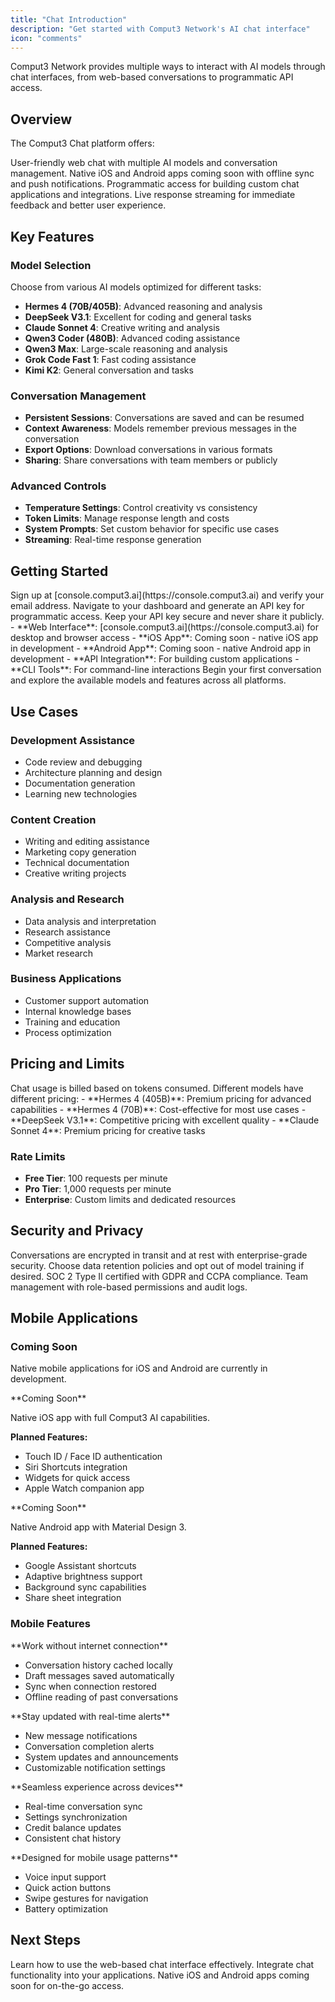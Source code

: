 ```yaml
---
title: "Chat Introduction"
description: "Get started with Comput3 Network's AI chat interface"
icon: "comments"
---
```


Comput3 Network provides multiple ways to interact with AI models through chat interfaces, from web-based conversations to programmatic API access.

## Overview

The Comput3 Chat platform offers:

<CardGroup cols={2}>
<Card title="Web Interface" icon="browser" href="/chat/web-interface">
  User-friendly web chat with multiple AI models and conversation management.
</Card>

<Card title="Mobile Apps" icon="mobile" href="/chat/mobile-apps">
  Native iOS and Android apps coming soon with offline sync and push notifications.
</Card>

<Card title="API Integration" icon="code" href="/chat/api-usage">
  Programmatic access for building custom chat applications and integrations.
</Card>

<Card title="Real-time Streaming" icon="stream">
  Live response streaming for immediate feedback and better user experience.
</Card>
</CardGroup>

## Key Features

### Model Selection
Choose from various AI models optimized for different tasks:
- **Hermes 4 (70B/405B)**: Advanced reasoning and analysis
- **DeepSeek V3.1**: Excellent for coding and general tasks
- **Claude Sonnet 4**: Creative writing and analysis
- **Qwen3 Coder (480B)**: Advanced coding assistance
- **Qwen3 Max**: Large-scale reasoning and analysis
- **Grok Code Fast 1**: Fast coding assistance
- **Kimi K2**: General conversation and tasks

### Conversation Management
- **Persistent Sessions**: Conversations are saved and can be resumed
- **Context Awareness**: Models remember previous messages in the conversation
- **Export Options**: Download conversations in various formats
- **Sharing**: Share conversations with team members or publicly

### Advanced Controls
- **Temperature Settings**: Control creativity vs consistency
- **Token Limits**: Manage response length and costs
- **System Prompts**: Set custom behavior for specific use cases
- **Streaming**: Real-time response generation

## Getting Started

<Steps>
<Step title="Create Account">
  Sign up at [console.comput3.ai](https://console.comput3.ai) and verify your email address.
</Step>

<Step title="Get API Key">
  Navigate to your dashboard and generate an API key for programmatic access.
  
  <Warning>
  Keep your API key secure and never share it publicly.
  </Warning>
</Step>

<Step title="Choose Your Platform">
  - **Web Interface**: [console.comput3.ai](https://console.comput3.ai) for desktop and browser access
  - **iOS App**: Coming soon - native iOS app in development
  - **Android App**: Coming soon - native Android app in development
  - **API Integration**: For building custom applications
  - **CLI Tools**: For command-line interactions
</Step>

<Step title="Start Chatting">
  Begin your first conversation and explore the available models and features across all platforms.
</Step>
</Steps>

## Use Cases

### Development Assistance
- Code review and debugging
- Architecture planning and design
- Documentation generation
- Learning new technologies

### Content Creation
- Writing and editing assistance
- Marketing copy generation
- Technical documentation
- Creative writing projects

### Analysis and Research
- Data analysis and interpretation
- Research assistance
- Competitive analysis
- Market research

### Business Applications
- Customer support automation
- Internal knowledge bases
- Training and education
- Process optimization

## Pricing and Limits

<Info>
Chat usage is billed based on tokens consumed. Different models have different pricing:
- **Hermes 4 (405B)**: Premium pricing for advanced capabilities
- **Hermes 4 (70B)**: Cost-effective for most use cases
- **DeepSeek V3.1**: Competitive pricing with excellent quality
- **Claude Sonnet 4**: Premium pricing for creative tasks
</Info>

### Rate Limits
- **Free Tier**: 100 requests per minute
- **Pro Tier**: 1,000 requests per minute
- **Enterprise**: Custom limits and dedicated resources

## Security and Privacy

<CardGroup cols={2}>
<Card title="Data Protection" icon="shield-check">
  Conversations are encrypted in transit and at rest with enterprise-grade security.
</Card>

<Card title="Privacy Controls" icon="user-shield">
  Choose data retention policies and opt out of model training if desired.
</Card>

<Card title="Compliance" icon="certificate">
  SOC 2 Type II certified with GDPR and CCPA compliance.
</Card>

<Card title="Access Controls" icon="key">
  Team management with role-based permissions and audit logs.
</Card>
</CardGroup>

## Mobile Applications

### Coming Soon

Native mobile applications for iOS and Android are currently in development.

<CardGroup cols={2}>
<Card title="iOS App" icon="apple">
  **Coming Soon**
  
  Native iOS app with full Comput3 AI capabilities.
  
  **Planned Features:**
  - Touch ID / Face ID authentication
  - Siri Shortcuts integration
  - Widgets for quick access
  - Apple Watch companion app
</Card>

<Card title="Android App" icon="android">
  **Coming Soon**
  
  Native Android app with Material Design 3.
  
  **Planned Features:**
  - Google Assistant shortcuts
  - Adaptive brightness support
  - Background sync capabilities
  - Share sheet integration
</Card>
</CardGroup>

### Mobile Features

<AccordionGroup>
<Accordion title="Offline Capabilities">
  **Work without internet connection**
  
  - Conversation history cached locally
  - Draft messages saved automatically
  - Sync when connection restored
  - Offline reading of past conversations
</Accordion>

<Accordion title="Push Notifications">
  **Stay updated with real-time alerts**
  
  - New message notifications
  - Conversation completion alerts
  - System updates and announcements
  - Customizable notification settings
</Accordion>

<Accordion title="Cross-Platform Sync">
  **Seamless experience across devices**
  
  - Real-time conversation sync
  - Settings synchronization
  - Credit balance updates
  - Consistent chat history
</Accordion>

<Accordion title="Mobile Optimizations">
  **Designed for mobile usage patterns**
  
  - Voice input support
  - Quick action buttons
  - Swipe gestures for navigation
  - Battery optimization
</Accordion>
</AccordionGroup>

## Next Steps

<CardGroup cols={3}>
<Card title="Web Interface" icon="browser" href="/chat/web-interface">
  Learn how to use the web-based chat interface effectively.
</Card>

<Card title="API Usage" icon="code" href="/chat/api-usage">
  Integrate chat functionality into your applications.
</Card>

<Card title="Mobile Apps" icon="mobile" href="/chat/mobile-apps">
  Native iOS and Android apps coming soon for on-the-go access.
</Card>
</CardGroup>
